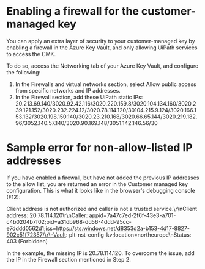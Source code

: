 ﻿# Enabling a firewall for the customer-managed key

You can apply an extra layer of security to your customer-managed key by enabling a firewall in the Azure Key Vault, and only allowing UiPath services to access the CMK.

To do so, access the Networking tab of your Azure Key Vault, and configure the following:

1. In the Firewalls and virtual networks section, select Allow public access from specific networks and IP addresses.
2. In the Firewall section, add these UiPath static IPs: 20.213.69.140/3020.92.42.116/3020.220.159.8/3020.104.134.160/3020.239.121.152/3020.232.224.12/3020.78.114.120/30104.215.9.124/3020.166.153.132/3020.198.150.140/3020.23.210.168/3020.66.65.144/3020.219.182.96/3052.140.57.140/3020.90.169.148/3051.142.146.56/30

# Sample error for non-allow-listed IP addresses

If you have enabled a firewall, but have not added the previous IP addresses to the allow list, you are returned an error in the Customer managed key configuration. This is what it looks like in the browser's debugging console (F12):

Client address is not authorized and caller is not a trusted service.\r\nClient address: 20.78.114.120\r\nCaller: appid=7a47c7ed-2f6f-43e3-a701-c4b0204b7f02;oid=a31db968-dd56-4ddd-95cc-e7dddd0562d1;iss=https://sts.windows.net/d8353d2a-b153-4d17-8827-902c51f72357/\r\nVault: plt-nst-config-kv;location=northeurope\nStatus: 403 (Forbidden)

In the example, the missing IP is 20.78.114.120. To overcome the issue, add the IP in the Firewall section mentioned in Step 2.
